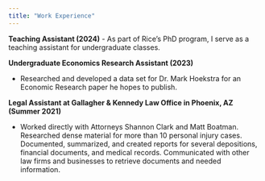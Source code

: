 ```yaml
---
title: "Work Experience"
---
```


**Teaching Assistant (2024)**
-   As part of Rice's PhD program, I serve as a teaching assistant for undergraduate classes.

**Undergraduate Economics Research Assistant (2023)**

-   Researched and developed a data set for Dr. Mark Hoekstra for an Economic Research paper he hopes to publish.

**Legal Assistant at Gallagher & Kennedy Law Office in Phoenix, AZ (Summer 2021)**

-   Worked directly with Attorneys Shannon Clark and Matt Boatman. Researched dense material for more than 10 personal injury cases. Documented, summarized, and created reports for several depositions, financial documents, and medical records. Communicated with other law firms and businesses to retrieve documents and needed information.
